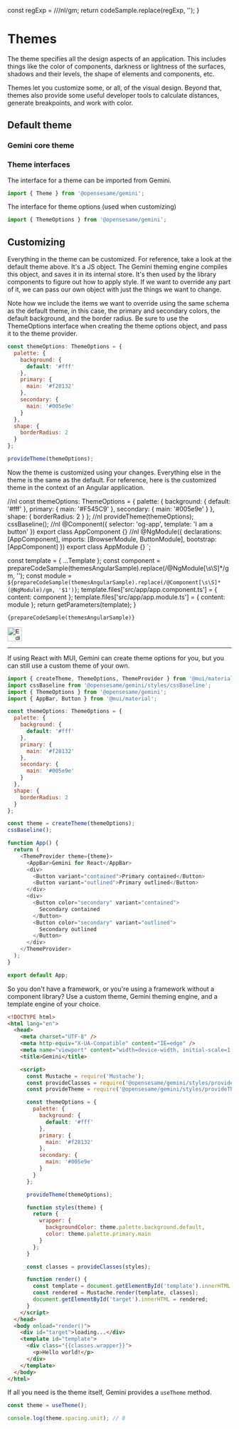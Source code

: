 
  const regExp = /\/\/nl/gm;
  return codeSample.replace(regExp, '');
}

<script>provideTheme();</script>

<Meta title="Develop with Gemini/Themes" />

<h1>Themes</h1>
<p>
  The theme specifies all the design aspects of an application. This includes things like the color of components, darkness or lightness of
  the surfaces, shadows and their levels, the shape of elements and components, etc.
</p>
<p>
  Themes let you customize some, or all, of the visual design. Beyond that, themes also provide some useful developer tools to calculate
  distances, generate breakpoints, and work with color.
</p>

<h2>Default theme</h2>

<h3>Gemini core theme</h3>
<ReactJson
  collapsed={1}
  displayDataTypes={false}
  displayObjectSize={false}
  enableClipboard={false}
  iconStyle="triangle"
  name={null}
  quotesOnKeys={false}
  theme="monokai"
  src={useTheme()}
/>

<h3>Theme interfaces</h3>
<p>The interface for a theme can be imported from Gemini.</p>

```javascript
import { Theme } from '@opensesame/gemini';
```

<p>The interface for theme options (used when customizing)</p>

```javascript
import { ThemeOptions } from '@opensesame/gemini';
```

<h2>Customizing</h2>

<p>
  Everything in the theme can be customized. For reference, take a look at the default theme above. It's a JS object. The Gemini theming
  engine compiles this object, and saves it in its internal store. It's then used by the library components to figure out how to apply
  style. If we want to override any part of it, we can pass our own object with just the things we want to change.
</p>

<p>
  Note how we include the items we want to override using the same schema as the default theme, in this case, the primary and secondary
  colors, the default background, and the border radius. Be sure to use the ThemeOptions interface when creating the theme options object,
  and pass it to the theme provider.
</p>

```javascript
const themeOptions: ThemeOptions = {
  palette: {
    background: {
      default: '#fff'
    },
    primary: {
      main: '#f28132'
    },
    secondary: {
      main: '#005e9e'
    }
  },
  shape: {
    borderRadius: 2
  }
};

provideTheme(themeOptions);
```

<p>
  Now the theme is customized using your changes. Everything else in the theme is the same as the default. For reference, here is the
  customized theme in the context of an Angular application.
</p>

//nl
const themeOptions: ThemeOptions = {
  palette: {
    background: {
      default: '#fff'
    },
    primary: {
      main: '#F545C9'
    },
    secondary: {
      main: '#005e9e'
    }
  },
  shape: {
    borderRadius: 2
  }
};
//nl
provideTheme(themeOptions);
cssBaseline();
//nl
@Component({
  selector: 'og-app',
  template: '<og-button color="primary" variant="contained">I am a button</og-button>'
})
export class AppComponent {}
//nl
@NgModule({
  declarations: [AppComponent],
  imports: [BrowserModule, ButtonModule],
  bootstrap: [AppComponent]
})
export class AppModule {}
`;

  const template = { ...Template };
  const component = prepareCodeSample(themesAngularSample).replace(/@NgModule[\s\S]*/gm, '');
  const module = `
${prepareCodeSample(themesAngularSample).replace(/@Component[\s\S]*(@NgModule)/gm, '$1')}
`;
  template.files['src/app/app.component.ts'] = {
    content: component
  };
  template.files['src/app/app.module.ts'] = {
    content: module
  };
  return getParameters(template);
}


<code className="language-jsx">{prepareCodeSample(themesAngularSample)}</code>
<form action="https://codesandbox.io/api/v1/sandboxes/define" method="POST" target="_blank">
  <input type="hidden" name="parameters" value={themesAngularSampleParameters} />
  <div className="sandbox-sample">
    <input type="image" height="32" src="https://codesandbox.io/static/img/play-codesandbox.svg" alt="Edit in codesandbox" />
  </div>
  <hr />
</form>


<p>If using React with MUI, Gemini can create theme options for you, but you can still use a custom theme of your own.</p>

```javascript
import { createTheme, ThemeOptions, ThemeProvider } from '@mui/material/styles';
import cssBaseline from '@opensesame/gemini/styles/cssBaseline';
import { ThemeOptions } from '@opensesame/gemini';
import { AppBar, Button } from '@mui/material';

const themeOptions: ThemeOptions = {
  palette: {
    background: {
      default: '#fff'
    },
    primary: {
      main: '#f28132'
    },
    secondary: {
      main: '#005e9e'
    }
  },
  shape: {
    borderRadius: 2
  }
};

const theme = createTheme(themeOptions);
cssBaseline();

function App() {
  return (
    <ThemeProvider theme={theme}>
      <AppBar>Gemini for React</AppBar>
      <div>
        <Button variant="contained">Primary contained</Button>
        <Button variant="outlined">Primary outlined</Button>
      </div>
      <div>
        <Button color="secondary" variant="contained">
          Secondary contained
        </Button>
        <Button color="secondary" variant="outlined">
          Secondary outlined
        </Button>
      </div>
    </ThemeProvider>
  );
}

export default App;
```

<p>
  So you don't have a framework, or you're using a framework without a component library? Use a custom theme, Gemini theming engine, and a
  template engine of your choice.
</p>

```html
<!DOCTYPE html>
<html lang="en">
  <head>
    <meta charset="UTF-8" />
    <meta http-equiv="X-UA-Compatible" content="IE=edge" />
    <meta name="viewport" content="width=device-width, initial-scale=1.0" />
    <title>Gemini</title>

    <script>
      const Mustache = require('Mustache');
      const provideClasses = require('@opensesame/gemini/styles/provideClasses');
      const provideTheme = require('@opensesame/gemini/styles/provideTheme');

      const themeOptions = {
        palette: {
          background: {
            default: '#fff'
          },
          primary: {
            main: '#f28132'
          },
          secondary: {
            main: '#005e9e'
          }
        }
      };

      provideTheme(themeOptions);

      function styles(theme) {
        return {
          wrapper: {
            backgroundColor: theme.palette.background.default,
            color: theme.palette.primary.main
          }
        };
      }

      const classes = provideClasses(styles);

      function render() {
        const template = document.getElementById('template').innerHTML;
        const rendered = Mustache.render(template, classes);
        document.getElementById('target').innerHTML = rendered;
      }
    </script>
  </head>
  <body onload="render()">
    <div id="target">loading...</div>
    <template id="template">
      <div class="{{classes.wrapper}}">
        <p>Hello world!</p>
      </div>
    </template>
  </body>
</html>
```

<p>
  If all you need is the theme itself, Gemini provides a <code>useTheme</code> method.
</p>

```javascript
const theme = useTheme();

console.log(theme.spacing.unit); // 8
```

